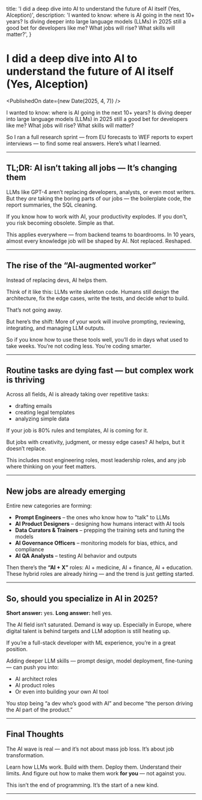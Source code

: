   title:
    'I did a deep dive into AI to understand the future of AI itself (Yes, AIception)',
  description:
    'I wanted to know: where is AI going in the next 10+ years? Is diving deeper into large language models (LLMs) in 2025 still a good bet for developers like me? What jobs will rise? What skills will matter?',
}


# I did a deep dive into AI to understand the future of AI itself (Yes, AIception)

<PublishedOn date={new Date(2025, 4, 7)} />

<Cover src="/ai-job-trends-2035-aiception.jpg" alt="" caption="" />

I wanted to know: where is AI going in the next 10+ years?
Is diving deeper into large language models (LLMs) in 2025 still a good bet for developers like me?
What jobs will rise? What skills will matter?

So I ran a full research sprint — from EU forecasts to WEF reports to expert interviews — to find some real answers.
Here’s what I learned.

---

## TL;DR: AI isn’t taking all jobs — It’s changing them

LLMs like GPT-4 aren’t replacing developers, analysts, or even most writers.
But they _are_ taking the boring parts of our jobs — the boilerplate code, the report summaries, the SQL cleaning.

If you know how to work with AI, your productivity explodes.
If you don’t, you risk becoming obsolete. Simple as that.

This applies everywhere — from backend teams to boardrooms.
In 10 years, almost every knowledge job will be shaped by AI.
Not replaced. Reshaped.

---

## The rise of the “AI-augmented worker”

Instead of replacing devs, AI helps them.

Think of it like this:
LLMs write skeleton code. Humans still design the architecture, fix the edge cases, write the tests, and decide _what_ to build.

That’s not going away.

But here’s the shift:
More of your work will involve prompting, reviewing, integrating, and managing LLM outputs.

So if you know how to use these tools well, you’ll do in days what used to take weeks.
You’re not coding less. You’re coding smarter.

---

## Routine tasks are dying fast — but complex work is thriving

Across all fields, AI is already taking over repetitive tasks:

- drafting emails
- creating legal templates
- analyzing simple data

If your job is 80% rules and templates, AI is coming for it.

But jobs with creativity, judgment, or messy edge cases?
AI helps, but it doesn’t replace.

This includes most engineering roles, most leadership roles, and any job where thinking on your feet matters.

---

## New jobs are already emerging

Entire new categories are forming:

- **Prompt Engineers** – the ones who know how to "talk" to LLMs
- **AI Product Designers** – designing how humans interact with AI tools
- **Data Curators & Trainers** – prepping the training sets and tuning the models
- **AI Governance Officers** – monitoring models for bias, ethics, and compliance
- **AI QA Analysts** – testing AI behavior and outputs

Then there’s the **“AI + X”** roles: AI + medicine, AI + finance, AI + education.
These hybrid roles are already hiring — and the trend is just getting started.

---

## So, should you specialize in AI in 2025?

**Short answer:** yes.
**Long answer:** hell yes.

The AI field isn’t saturated.
Demand is way up.
Especially in Europe, where digital talent is behind targets and LLM adoption is still heating up.

If you’re a full-stack developer with ML experience, you’re in a great position.

Adding deeper LLM skills — prompt design, model deployment, fine-tuning — can push you into:

- AI architect roles
- AI product roles
- Or even into building your own AI tool

You stop being “a dev who’s good with AI” and become “the person driving the AI part of the product.”

---

## Final Thoughts

The AI wave is real — and it’s not about mass job loss.
It’s about job transformation.

Learn how LLMs work.
Build with them.
Deploy them.
Understand their limits.
And figure out how to make them work **for you** — not against you.

This isn’t the end of programming.
It’s the start of a new kind.

---
